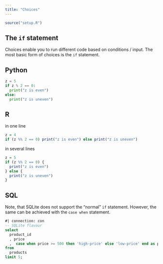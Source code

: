 ```yaml
---
title: "Choices"
---
```

```r
source("setup.R")
```
## The `if` statement
Choices enable you to run different code based on conditions / input.
The most basic form of choices is the `if` statement.

::: {.panel-tabset}
## Python

```python
z = 5
if z % 2 == 0:
  print("z is even")
else:
  print("z is uneven")
```

## R
in one line
```r
z = 4
if (z %% 2 == 0) print("z is even") else print("z is uneven")
```

in several lines
```r
z = 5
if (z %% 2 == 0) {
  print("z is even")
} else {
  print("z is uneven")
}
```

## SQL
Note, that SQLite does not support the "normal" `if` statement. However, the same can be achieved with the `case when` statement.
```sql
#| connection: con
-- SQLite flavour
select
  product_id
  , price
  ,  case when price >= 500 then 'high-price' else 'low-price' end as price_categ
from
  products
limit 5;
```
:::
